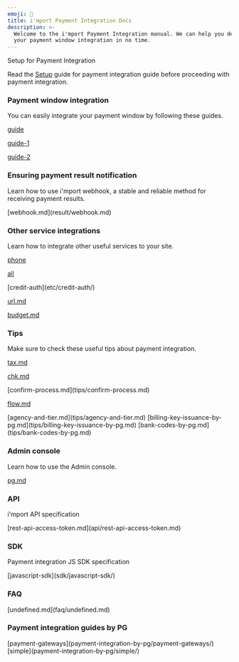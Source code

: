```yaml
---
emoji: 🧩
title: i'mport Payment Integration Docs
description: >-
  Welcome to the i'mport Payment Integration manual. We can help you develop
  your payment window integration in no time.
---
```




<Hint style="info">
Setup for Payment Integration

Read the [Setup](ready/) guide for payment integration guide before proceeding with payment integration.

</Hint>

### Payment window integration

You can easily integrate your payment window by following these guides.

<ContentRef slug="/en/auth/guide/">[guide](auth/guide/)</ContentRef>

<ContentRef slug="/en/auth/guide-1/">[guide-1](auth/guide-1/)</ContentRef>

<ContentRef slug="/en/auth/guide-2/">[guide-2](auth/guide-2/)</ContentRef>

### Ensuring payment result notification

Learn how to use i'mport webhook, a stable and reliable method for receiving payment results.

<ContentRef slug="/en/result/webhook.md">
  [webhook.md](result/webhook.md)
</ContentRef>

### Other service integrations

Learn how to integrate other useful services to your site.

<ContentRef slug="/en/etc/phone/">[phone](etc/phone/)</ContentRef>

<ContentRef slug="/en/etc/all/">[all](etc/all/)</ContentRef>

<ContentRef slug="/en/etc/credit-auth/">
  [credit-auth](etc/credit-auth/)
</ContentRef>

<ContentRef slug="/en/etc/url.md">[url.md](etc/url.md)</ContentRef>

<ContentRef slug="/en/etc/budget.md">[budget.md](etc/budget.md)</ContentRef>

### Tips

Make sure to check these useful tips about payment integration.

<ContentRef slug="/en/tips/tax.md">[tax.md](tips/tax.md)</ContentRef>

<ContentRef slug="/en/tips/chk.md">[chk.md](tips/chk.md)</ContentRef>

<ContentRef slug="/en/tips/confirm-process.md">
  [confirm-process.md](tips/confirm-process.md)
</ContentRef>

<ContentRef slug="/en/tips/flow.md">[flow.md](tips/flow.md)</ContentRef>

<ContentRef slug="/en/tips/agency-and-tier.md">
  [agency-and-tier.md](tips/agency-and-tier.md)
</ContentRef>

<ContentRef slug="/en/tips/billing-key-issuance-by-pg.md">
  [billing-key-issuance-by-pg.md](tips/billing-key-issuance-by-pg.md)
</ContentRef>

<ContentRef slug="/en/tips/bank-codes-by-pg.md">
  [bank-codes-by-pg.md](tips/bank-codes-by-pg.md)
</ContentRef>

### Admin console

Learn how to use the Admin console.

<ContentRef slug="/en/console/pg.md">[pg.md](console/pg.md)</ContentRef>

### API

i'mport API specification

<ContentRef slug="/en/api/rest-api-access-token.md">
  [rest-api-access-token.md](api/rest-api-access-token.md)
</ContentRef>

### SDK

Payment integration JS SDK specification

<ContentRef slug="/en/sdk/javascript-sdk/">
  [javascript-sdk](sdk/javascript-sdk/)
</ContentRef>

### FAQ

<ContentRef slug="/en/faq/undefined.md">
  [undefined.md](faq/undefined.md)
</ContentRef>

### **Payment integration guides by PG**

<ContentRef slug="/en/payment-integration-by-pg/payment-gateways/">
  [payment-gateways](payment-integration-by-pg/payment-gateways/)
</ContentRef>

<ContentRef slug="/en/payment-integration-by-pg/simple/">
  [simple](payment-integration-by-pg/simple/)
</ContentRef>
